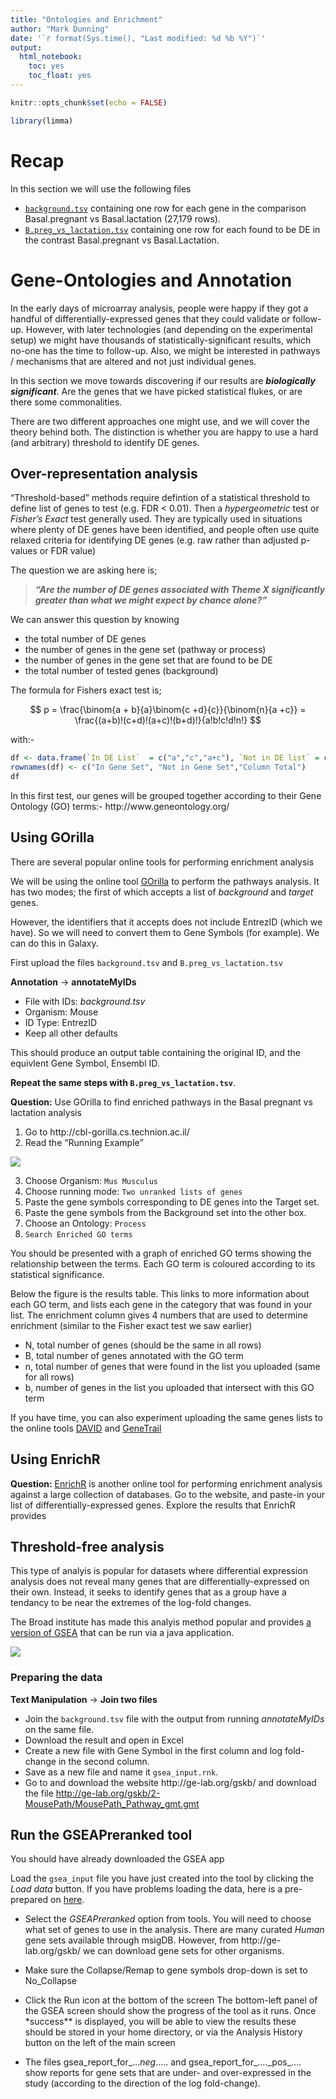 ```yaml
---
title: "Ontologies and Enrichment"
author: "Mark Dunning"
date: '`r format(Sys.time(), "Last modified: %d %b %Y")`'
output: 
  html_notebook: 
    toc: yes
    toc_float: yes
---
```


```r
knitr::opts_chunk$set(echo = FALSE)
```


```r
library(limma)
```

# Recap

In this section we will use the following files

- [`background.tsv`](background.tsv) containing one row for each gene in the comparison Basal.pregnant vs Basal.lactation (27,179 rows).
- [`B.preg_vs_lactation.tsv`](B.preg_vs_lactation.tsv) containing one row for each found to be DE in the contrast Basal.pregnant vs Basal.Lactation.


# Gene-Ontologies and Annotation


In the early days of microarray analysis, people were happy if they got a handful of differentially-expressed genes that they could validate or follow-up. However, with later technologies (and depending on the experimental setup) we might have thousands of statistically-significant results, which no-one has the time to follow-up. Also, we might be interested in pathways / mechanisms that are altered and not just individual genes.

In this section we move towards discovering if our results are ***biologically significant***. Are the genes that we have picked statistical flukes, or are there some commonalities. 

There are two different approaches one might use, and we will cover the theory behind both. The distinction is whether you are happy to use a hard (and arbitrary) threshold to identify DE genes.


## Over-representation analysis

"Threshold-based" methods require defintion of a statistical threshold to define list of genes to test (e.g. FDR < 0.01). Then a *hypergeometric* test or *Fisher's Exact* test generally used. They are typically used in situations where plenty of DE genes have been identified, and people often use quite relaxed criteria for identifying DE genes (e.g. raw rather than adjusted p-values or FDR value)

The question we are asking here is;

> ***"Are the number of DE genes associated with Theme X significantly greater than what we might expect by chance alone?"***

We can answer this question by knowing

- the total number of DE genes
- the number of genes in the gene set (pathway or process)
- the number of genes in the gene set that are found to be DE
- the total number of tested genes (background)

The formula for Fishers exact test is;

$$ p = \frac{\binom{a + b}{a}\binom{c +d}{c}}{\binom{n}{a +c}} = \frac{(a+b)!(c+d)!(a+c)!(b+d)!}{a!b!c!d!n!} $$

with:-

```r
df <- data.frame(`In DE List`  = c("a","c","a+c"), `Not in DE list` = c("b","d","b+d"), RowTotal = c("a +b","c+d","a+b+c+d (=n)"))
rownames(df) <- c("In Gene Set", "Not in Gene Set","Column Total")
df
```

In this first test, our genes will be grouped together according to their Gene Ontology (GO) terms:- http://www.geneontology.org/


## Using GOrilla

There are several popular online tools for performing enrichment analysis

We will be using the online tool [GOrilla](http://cbl-gorilla.cs.technion.ac.il/) to perform the pathways analysis. It has two modes; the first of which accepts a list of *background* and *target* genes. 

However, the identifiers that it accepts does not include EntrezID (which we have). So we will need to convert them to Gene Symbols (for example). We can do this in Galaxy.

First upload the files `background.tsv` and `B.preg_vs_lactation.tsv`

<div class="alert alert-info">
**Annotation** -> **annotateMyIDs**
</div>

- File with IDs: *background.tsv*
- Organism: Mouse
- ID Type: EntrezID
- Keep all other defaults

This should produce an output table containing the original ID, and the equivlent Gene Symbol, Ensembl ID.

**Repeat the same steps with `B.preg_vs_lactation.tsv`**.

<div class="alert alert-warning">
**Question:**
Use GOrilla to find enriched pathways in the Basal pregnant vs lactation analysis
</div>

1. Go to http://cbl-gorilla.cs.technion.ac.il/
2. Read the “Running Example”

![](media/gorilla-example.png)

3. Choose Organism: `Mus Musculus`
4. Choose running mode: `Two unranked lists of genes`
5. Paste the gene symbols corresponding to DE genes into the Target set.
6. Paste the gene symbols from the Background set into the other box.
7. Choose an Ontology: `Process`
8. `Search Enriched GO terms`

You should be presented with a graph of enriched GO terms showing the relationship between the terms. Each GO term is coloured according to its statistical significance.

Below the figure is the results table. This links to more information about each GO term, and lists each gene in the category that was found in your list. The enrichment column gives 4 numbers that are used to determine enrichment (similar to the Fisher exact test we saw earlier)

- N, total number of genes (should be the same in all rows)
- B, total number of genes annotated with the GO term
- n, total number of genes that were found in the list you uploaded (same for all rows)
- b, number of genes in the list you uploaded that intersect with this GO term

If you have time, you can also experiment uploading the same genes lists to the online tools [DAVID](https://david.ncifcrf.gov/tools.jsp) and [GeneTrail](https://genetrail2.bioinf.uni-sb.de/)


## Using EnrichR

<div class="alert alert-warning">
**Question:** [EnrichR](http://amp.pharm.mssm.edu/Enrichr/) is another online tool for performing enrichment analysis against a large collection of databases. Go to the website, and paste-in your list of differentially-expressed genes. Explore the results that EnrichR provides

</div>


## Threshold-free analysis

This type of analyis is popular for datasets where differential expression analysis does not reveal many genes that are differentially-expressed on their own. Instead, it seeks to identify genes that as a group have a tendancy to be near the extremes of the log-fold changes.

The Broad institute has made this analyis method popular and provides [a version of GSEA](http://software.broadinstitute.org/gsea/index.jsp) that can be run via a java application. 

![](media/overexpressed-gsea.png)

### Preparing the data

<div class="alert alert-info">
**Text Manipulation** -> **Join two files**
</div>

- Join the `background.tsv` file with the output from running *annotateMyIDs* on the same file.
- Download the result and open in Excel
- Create a new file with Gene Symbol in the first column and log fold-change in the second column.
- Save as a new file and name it `gsea_input.rnk`.
- Go to and download the website http://ge-lab.org/gskb/ and download the file [http://ge-lab.org/gskb/2-MousePath/MousePath_Pathway_gmt.gmt](MousePath_Pathway_gmt.gmt)


## Run the GSEAPreranked tool

You should have already downloaded the GSEA app

Load the `gsea_input` file you have just created into the tool by clicking the *Load data* button. If you have problems loading the data, here is a pre-prepared on [here](gsea_input.rnk.txt).

- Select the *GSEAPreranked* option from tools. You will need to choose what set of genes to use in the analysis. There are many curated *Human* gene sets available through msigDB. However, from http://ge-lab.org/gskb/ we can download gene sets for other organisms.

- Make sure the Collapse/Remap to gene symbols drop-down is set to No_Collapse

- Click the Run icon at the bottom of the screen
The bottom-left panel of the GSEA screen should show the progress of the tool as it runs. Once *success** is displayed, you will be able to view the results 
these should be stored in your home directory, or via the Analysis History button on the left of the main screen

- The files gsea_report_for_..._neg_..... and gsea_report_for_...._pos_.... show reports for gene sets that are under- and over-expressed in the study (according to the direction of the log fold-change).


